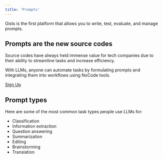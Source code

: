 ```yaml
---
title: 'Prompts'
---
```


Gists is the first platform that allows you to write, test, evaluate, and manage prompts.

## Prompts are the new source codes

Source codes have always held immense value for tech companies due to their ability to streamline tasks and increase efficiency.

With LLMs, anyone can automate tasks by formulating prompts and integrating them into workflows using NoCode tools.

[Sign Up](https://app.gists.ai/sign_in)

## Prompt types

Here are some of the most common task types people use LLMs for:

- Classification
- Information extraction
- Question answering
- Summarization
- Editing
- Brainstorming
- Translation